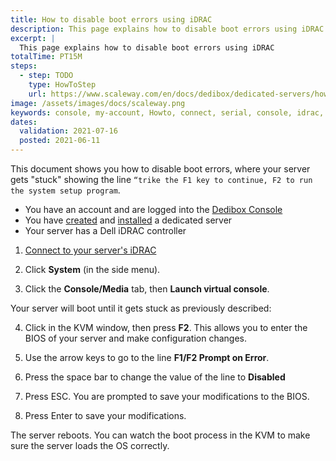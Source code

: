 ```yaml
---
title: How to disable boot errors using iDRAC
description: This page explains how to disable boot errors using iDRAC
excerpt: |
  This page explains how to disable boot errors using iDRAC
totalTime: PT15M
steps:
  - step: TODO
    type: HowToStep
    url: https://www.scaleway.com/en/docs/dedibox/dedicated-servers/how-to/disable-boot-errors-idrac
image: /assets/images/docs/scaleway.png
keywords: console, my-account, Howto, connect, serial, console, idrac, boot errors
dates:
  validation: 2021-07-16
  posted: 2021-06-11
---
```


This document shows you how to disable boot errors, where your server gets "stuck" showing the line `“trike the F1 key to continue, F2 to run the system setup program`.

<Message type="requirement">

  - You have an account and are logged into the [Dedibox Console](https://console.online.net)
  - You have [created](/dedibox/dedicated-servers/how-to/order-a-server) and [installed](/dedibox/dedicated-servers/how-to/install-a-server) a dedicated server
  - Your server has a Dell iDRAC controller

</Message>

1. [Connect to your server's iDRAC](/dedibox/dedicated-servers/how-to/use-ipmi-on-server/#how-to-use-ipmi-via-dell-idrac)

2. Click **System** (in the side menu).

3. Click the **Console/Media** tab, then **Launch virtual console**.

  Your server will boot until it gets stuck as previously described:

  <Lightbox src="scaleway-bootstuck.png" alt=""/>

4. Click in the KVM window, then press **F2**. This allows you to enter the BIOS of your server and make configuration changes.

    <Lightbox src="scaleway-bootstuck2.png" alt=""/>

5. Use the arrow keys to go to the line **F1/F2 Prompt on Error**.

6. Press the space bar to change the value of the line to **Disabled**

7. Press ESC. You are prompted to save your modifications to the BIOS.

8. Press Enter to save your modifications.

The server reboots. You can watch the boot process in the KVM to make sure the server loads the OS correctly.

  <Lightbox src="scaleway-bootstuck3.png" alt=""/>
